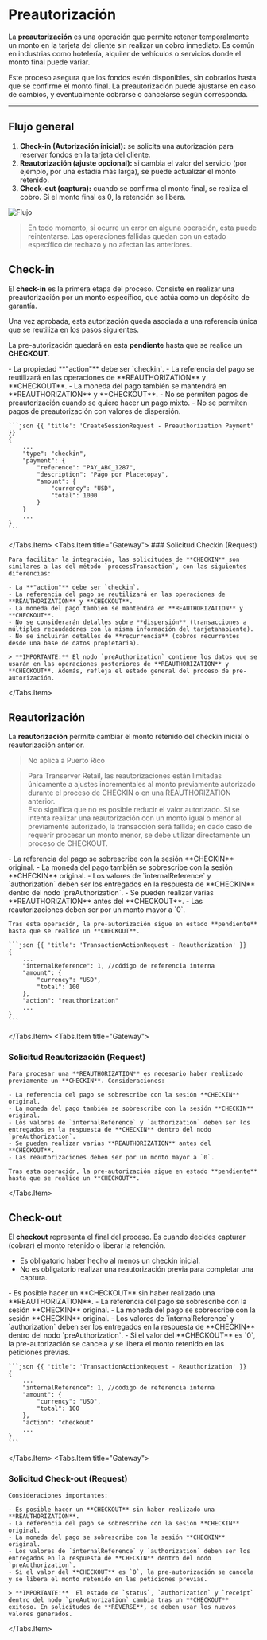  

# Preautorización

La **preautorización** es una operación que permite retener temporalmente un monto en la tarjeta del cliente sin realizar un cobro inmediato. Es común en industrias como hotelería, alquiler de vehículos o servicios donde el monto final puede variar.  

Este proceso asegura que los fondos estén disponibles, sin cobrarlos hasta que se confirme el monto final. La preautorización puede ajustarse en caso de cambios, y eventualmente cobrarse o cancelarse según corresponda.

---

## Flujo general

1. **Check-in (Autorización inicial):** se solicita una autorización para reservar fondos en la tarjeta del cliente.  
2. **Reautorización (ajuste opcional):** si cambia el valor del servicio (por ejemplo, por una estadía más larga), se puede actualizar el monto retenido.  
3. **Check-out (captura):** cuando se confirma el monto final, se realiza el cobro. Si el monto final es 0, la retención se libera.

![Flujo](/GatewayFlow.png)

>  En todo momento, si ocurre un error en alguna operación, esta puede reintentarse. Las operaciones fallidas quedan con un estado específico de rechazo y no afectan las anteriores.

## Check-in

El **check-in** es la primera etapa del proceso. Consiste en realizar una preautorización por un monto específico, que actúa como un depósito de garantía.  

Una vez aprobada, esta autorización queda asociada a una referencia única que se reutiliza en los pasos siguientes.

La pre-autorización quedará en esta **pendiente** hasta que se realice un **CHECKOUT**.

<Tabs title="Checkin">
  <Tabs.Item title="Web Checkout">
    - La propiedad **"action"** debe ser `checkin`.
    - La referencia del pago se reutilizará en las operaciones de **REAUTHORIZATION** y **CHECKOUT**.
    - La moneda del pago también se mantendrá en **REAUTHORIZATION** y **CHECKOUT**.
    - No se permiten pagos de preautorización cuando se quiere hacer un pago mixto.
    - No se permiten pagos de preautorización con valores de dispersión.

    ```json {{ 'title': 'CreateSessionRequest - Preauthorization Payment' }}
    {
        ...
        "type": "checkin",
        "payment": {
            "reference": "PAY_ABC_1287",
            "description": "Pago por Placetopay",
            "amount": {
                "currency": "USD",
                "total": 1000
            }
        }
        ...
    }
    ```
  </Tabs.Item>
  <Tabs.Item title="Gateway">
    ### Solicitud Checkin (Request)

    Para facilitar la integración, las solicitudes de **CHECKIN** son similares a las del método `processTransaction`, con las siguientes diferencias:

    - La **"action"** debe ser `checkin`.
    - La referencia del pago se reutilizará en las operaciones de **REAUTHORIZATION** y **CHECKOUT**.
    - La moneda del pago también se mantendrá en **REAUTHORIZATION** y **CHECKOUT**.
    - No se considerarán detalles sobre **dispersión** (transacciones a múltiples recaudadores con la misma información del tarjetahabiente).
    - No se incluirán detalles de **recurrencia** (cobros recurrentes desde una base de datos propietaria).

    > **IMPORTANTE:** El nodo `preAuthorization` contiene los datos que se usarán en las operaciones posteriores de **REAUTHORIZATION** y **CHECKOUT**. Además, refleja el estado general del proceso de pre-autorización.
  </Tabs.Item>
</Tabs>

## Reautorización

La **reautorización** permite cambiar el monto retenido del checkin inicial o reautorización anterior.

> No aplica a Puerto Rico

> Para Transerver Retail, las reautorizaciones están limitadas únicamente a ajustes incrementales al monto previamente autorizado durante el proceso de CHECKIN o en una REAUTHORIZATION anterior.  
> Esto significa que no es posible reducir el valor autorizado. Si se intenta realizar una reautorización con un monto igual o menor al previamente autorizado, la transacción será fallida; en dado caso de requerir procesar un monto menor, se debe utilizar directamente un proceso de CHECKOUT.  

<Tabs title="Reautorización">
  <Tabs.Item title="Web Checkout">
    - La referencia del pago se sobrescribe con la sesión **CHECKIN** original.
    - La moneda del pago también se sobrescribe con la sesión **CHECKIN** original.
    - Los valores de `internalReference` y `authorization` deben ser los entregados en la respuesta de **CHECKIN** dentro del nodo `preAuthorization`.
    - Se pueden realizar varias **REAUTHORIZATION** antes del **CHECKOUT**.
    - Las reautorizaciones deben ser por un monto mayor a `0`.

    Tras esta operación, la pre-autorización sigue en estado **pendiente** hasta que se realice un **CHECKOUT**.

    ```json {{ 'title': 'TransactionActionRequest - Reauthorization' }}
    {
        ...
        "internalReference": 1, //código de referencia interna
        "amount": {
            "currency": "USD",
            "total": 100
        },
        "action": "reauthorization"
        ...
    }
    ```
  </Tabs.Item>
  <Tabs.Item title="Gateway">
   ### Solicitud Reautorización (Request)

    Para procesar una **REAUTHORIZATION** es necesario haber realizado previamente un **CHECKIN**. Consideraciones:

    - La referencia del pago se sobrescribe con la sesión **CHECKIN** original.
    - La moneda del pago también se sobrescribe con la sesión **CHECKIN** original.
    - Los valores de `internalReference` y `authorization` deben ser los entregados en la respuesta de **CHECKIN** dentro del nodo `preAuthorization`.
    - Se pueden realizar varias **REAUTHORIZATION** antes del **CHECKOUT**.
    - Las reautorizaciones deben ser por un monto mayor a `0`.

    Tras esta operación, la pre-autorización sigue en estado **pendiente** hasta que se realice un **CHECKOUT**.
  </Tabs.Item>
</Tabs>

## Check-out

El **checkout** representa el final del proceso. Es cuando decides capturar (cobrar) el monto retenido o liberar la retención.

- Es obligatorio haber hecho al menos un checkin inicial.
- No es obligatorio realizar una reautorización previa para completar una captura.

<Tabs title="Checkout">
  <Tabs.Item title="Web Checkout">
    - Es posible hacer un **CHECKOUT** sin haber realizado una **REAUTHORIZATION**.
    - La referencia del pago se sobrescribe con la sesión **CHECKIN** original.
    - La moneda del pago se sobrescribe con la sesión **CHECKIN** original.
    - Los valores de `internalReference` y `authorization` deben ser los entregados en la respuesta de **CHECKIN** dentro del nodo `preAuthorization`.
    - Si el valor del **CHECKOUT** es `0`, la pre-autorización se cancela y se libera el monto retenido en las peticiones previas.

    ```json {{ 'title': 'TransactionActionRequest - Reauthorization' }}
    {
        ...
        "internalReference": 1, //código de referencia interna
        "amount": {
            "currency": "USD",
            "total": 100
        },
        "action": "checkout"
        ...
    }
    ```
  </Tabs.Item>
  <Tabs.Item title="Gateway">
   ### Solicitud Check-out (Request)

    Consideraciones importantes:

    - Es posible hacer un **CHECKOUT** sin haber realizado una **REAUTHORIZATION**.
    - La referencia del pago se sobrescribe con la sesión **CHECKIN** original.
    - La moneda del pago se sobrescribe con la sesión **CHECKIN** original.
    - Los valores de `internalReference` y `authorization` deben ser los entregados en la respuesta de **CHECKIN** dentro del nodo `preAuthorization`.
    - Si el valor del **CHECKOUT** es `0`, la pre-autorización se cancela y se libera el monto retenido en las peticiones previas.
    
    > **IMPORTANTE:**  El estado de `status`, `authorization` y `receipt` dentro del nodo `preAuthorization` cambia tras un **CHECKOUT** exitoso. En solicitudes de **REVERSE**, se deben usar los nuevos valores generados.
  </Tabs.Item>
</Tabs>
